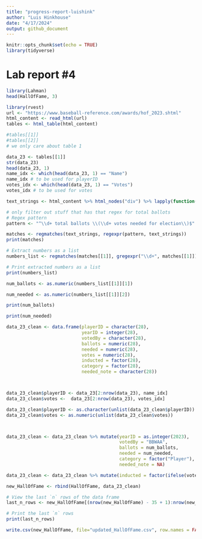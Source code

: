 ```yaml
---
title: "progress-report-luishink"
author: "Luis Hinkhouse"
date: "4/17/2024"
output: github_document
---
```


<!-- README.md is generated from README.Rmd. Please edit the README.Rmd file -->

```r
knitr::opts_chunk$set(echo = TRUE)
library(tidyverse)
```

# Lab report #4

```r
library(Lahman)
head(HallOfFame, 3)

```

```r
library(rvest)
url <- "https://www.baseball-reference.com/awards/hof_2023.shtml"
html_content <- read_html(url)
tables <- html_table(html_content)
```

```r

#tables[[1]]
#tables[[2]]
# we only care about table 1

data_23 <- tables[[1]]
str(data_23)
head(data_23, 1)
name_idx <- which(head(data_23, 1) == "Name")
name_idx # to be used for playerID
votes_idx <- which(head(data_23, 1) == "Votes")
votes_idx # to be used for votes

text_strings <- html_content %>% html_nodes("div") %>% lapply(function(x) {x %>% html_text() %>% trimws()})

# only filter out stuff that has that regex for total ballots
# Regex pattern
pattern <- "^\\d+ total ballots \\(\\d+ votes needed for election\\)$"

matches <- regmatches(text_strings, regexpr(pattern, text_strings))
print(matches)

# Extract numbers as a list
numbers_list <- regmatches(matches[[1]], gregexpr("\\d+", matches[[1]]))

# Print extracted numbers as a list
print(numbers_list)

num_ballots <- as.numeric(numbers_list[[1]][1])

num_needed <- as.numeric(numbers_list[[1]][2])

print(num_ballots)

print(num_needed)


```


```r
data_23_clean <- data.frame(playerID = character(28),
                            yearID = integer(28),
                            votedBy = character(28),
                            ballots = numeric(28),
                            needed = numeric(28),
                            votes = numeric(28),
                            inducted = factor(28),
                            category = factor(28),
                            needed_note = character(28))



data_23_clean$playerID <- data_23[2:nrow(data_23), name_idx]
data_23_clean$votes <-  data_23[2:nrow(data_23), votes_idx]

data_23_clean$playerID <- as.character(unlist(data_23_clean$playerID))
data_23_clean$votes <- as.numeric(unlist(data_23_clean$votes))



data_23_clean <- data_23_clean %>% mutate(yearID = as.integer(2023),
                                          votedBy = "BBWAA",
                                          ballots = num_ballots,
                                          needed = num_needed,
                                          category = factor("Player"),
                                          needed_note = NA)

data_23_clean <- data_23_clean %>% mutate(inducted = factor(ifelse(votes>=num_needed, "Y", "N")))


```


```r

new_HallOfFame <- rbind(HallOfFame, data_23_clean)

# View the last `n` rows of the data frame
last_n_rows <- new_HallOfFame[(nrow(new_HallOfFame) - 35 + 1):nrow(new_HallOfFame), ]

# Print the last `n` rows
print(last_n_rows)

write.csv(new_HallOfFame, file="updated_HallOfFame.csv", row.names = FALSE)
```




